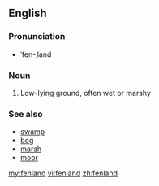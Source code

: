==English==
===Pronunciation===
* ˈfen-ˌland
===Noun===
{{en-noun}}
# Low-lying ground, often wet or marshy

===See also===
* [[swamp]]
* [[bog]]
* [[marsh]]
* [[moor]]

[[my:fenland]]
[[vi:fenland]]
[[zh:fenland]]